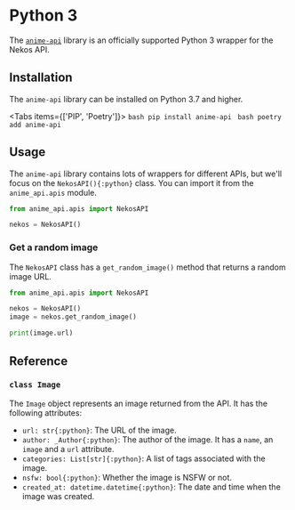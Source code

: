 

# Python 3

The [`anime-api`](https://github.com/AniBase-co/anime-api) library is an officially supported Python 3 wrapper for the Nekos API.

## Installation

The `anime-api` library can be installed on Python 3.7 and higher.

<Tabs items={['PIP', 'Poetry']}>
    <Tab>
        ```bash
        pip install anime-api
        ```
    </Tab>
    <Tab>
        ```bash
        poetry add anime-api
        ```
    </Tab>
</Tabs>

## Usage

The `anime-api` library contains lots of wrappers for different APIs, but we'll focus on the `NekosAPI(){:python}` class. You can import it from the `anime_api.apis` module.

```python
from anime_api.apis import NekosAPI

nekos = NekosAPI()
```

### Get a random image

The `NekosAPI` class has a `get_random_image()` method that returns a random image URL.

```python
from anime_api.apis import NekosAPI

nekos = NekosAPI()
image = nekos.get_random_image()

print(image.url)
```

## Reference

### `class Image`

The `Image` object represents an image returned from the API. It has the following attributes:
- `url: str{:python}`: The URL of the image.
- `author: _Author{:python}`: The author of the image. It has a `name`, an `image` and a `url` attribute.
- `categories: List[str]{:python}`: A list of tags associated with the image.
- `nsfw: bool{:python}`: Whether the image is NSFW or not.
- `created_at: datetime.datetime{:python}`: The date and time when the image was created.